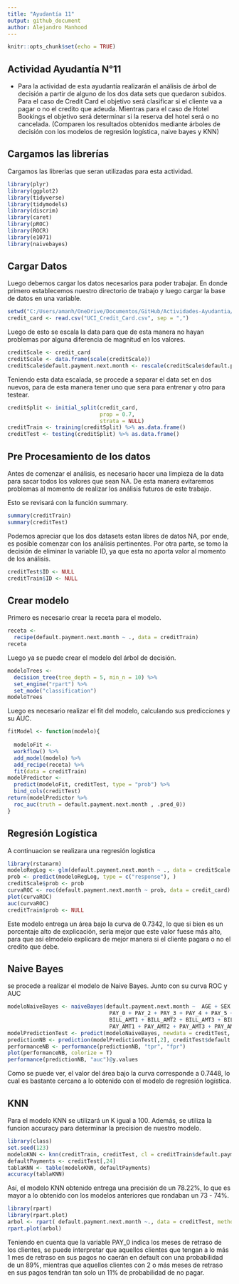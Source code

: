 ```yaml
---
title: "Ayudantía 11"
output: github_document
author: Alejandro Manhood
---
```


```r
knitr::opts_chunk$set(echo = TRUE)
```

## Actividad Ayudantía N°11

- Para la actividad de esta ayudantía realizarán el análisis de árbol de decisión a partir de alguno de los dos data sets que quedaron subidos. Para el caso de Credit Card el objetivo será clasificar si el cliente va a pagar o no el credito que adeuda. Mientras para el caso de Hotel Bookings el objetivo será determinar si la reserva del hotel será o no cancelada. (Comparen los resultados obtenidos mediante árboles de decisión con los modelos de regresión logística, naive bayes y KNN)

## Cargamos las librerías

Cargamos las librerías que seran utilizadas para esta actividad.

```r
library(plyr)
library(ggplot2)
library(tidyverse)
library(tidymodels)
library(discrim)
library(caret)
library(pROC)
library(ROCR)
library(e1071)
library(naivebayes)
```

## Cargar Datos

Luego debemos cargar los datos necesarios para poder trabajar. En donde primero establecemos nuestro directorio de trabajo y luego cargar la base de datos en una variable.

```r
setwd("C:/Users/amanh/OneDrive/Documentos/GitHub/Actividades-Ayudantia/Actividad11")
credit_card <- read.csv("UCI_Credit_Card.csv", sep = ",")
```

Luego de esto se escala la data para que de esta manera no hayan problemas por alguna diferencia de magnitud en los valores.

```r
creditScale <- credit_card 
creditScale <- data.frame(scale(creditScale))
creditScale$default.payment.next.month <- rescale(creditScale$default.payment.next.month)
```

Teniendo esta data escalada, se procede a separar el data set en dos nuevos, para de esta manera tener uno que sera para entrenar y otro para testear.

```r
creditSplit <- initial_split(credit_card,
                             prop = 0.7,
                             strata = NULL)
creditTrain <- training(creditSplit) %>% as.data.frame() 
creditTest <- testing(creditSplit) %>% as.data.frame()
```


## Pre Procesamiento de los datos

Antes de comenzar el análisis, es necesario hacer una limpieza de la data para sacar todos los valores que sean NA. De esta manera evitaremos problemas al momento de realizar los análisis futuros de este trabajo.

Esto se revisará con la función summary.

```r
summary(creditTrain)
summary(creditTest)
```

Podemos apreciar que los dos datasets estan libres de datos NA, por ende, es posible comenzar con los análisis pertinentes. Por otra parte, se tomo la decisión de eliminar la variable ID, ya que esta no aporta valor al momento de los análisis.

```r
creditTest$ID <- NULL
creditTrain$ID <- NULL
```

## Crear modelo

Primero es necesario crear la receta para el modelo.

```r
receta <- 
  recipe(default.payment.next.month ~ ., data = creditTrain)
receta
```

Luego ya se puede crear el modelo del árbol de decisión.

```r
modeloTrees <-
  decision_tree(tree_depth = 5, min_n = 10) %>% 
  set_engine("rpart") %>% 
  set_mode("classification")
modeloTrees
```

Luego es necesario realizar el fit del modelo, calculando sus predicciones y su AUC.

```r
fitModel <- function(modelo){
  
  modeloFit <- 
  workflow() %>% 
  add_model(modelo) %>% 
  add_recipe(receta) %>% 
  fit(data = creditTrain)
modelPredictor <- 
  predict(modeloFit, creditTest, type = "prob") %>% 
  bind_cols(creditTest) 
return(modelPredictor %>% 
  roc_auc(truth = default.payment.next.month , .pred_0))
}
```

## Regresión Logística

A continuacion se realizara una regresión logistica

```r
library(rstanarm)
modeloRegLog <- glm(default.payment.next.month ~ ., data = creditScale , family = "binomial")
prob <- predict(modeloRegLog, type = c("response"), )
creditScale$prob <- prob
curvaROC <- roc(default.payment.next.month ~ prob, data = credit_card)
plot(curvaROC)
auc(curvaROC)
creditTrain$prob <- NULL
```

Este modelo entrega un área bajo la curva de 0.7342, lo que si bien es un porcentaje alto de explicación, sería mejor que este valor fuese más alto, para que así elmodelo explicara de mejor manera si el cliente pagara o no el credito que debe.

## Naive Bayes

se procede a realizar el modelo de Naive Bayes. Junto con su curva ROC y AUC

```r
modeloNaiveBayes <- naiveBayes(default.payment.next.month ~  AGE + SEX + as.factor(EDUCATION) + as.factor(MARRIAGE) + LIMIT_BAL +
                                PAY_0 + PAY_2 + PAY_3 + PAY_4 + PAY_5 + PAY_6 + 
                                BILL_AMT1 + BILL_AMT2 + BILL_AMT3 + BILL_AMT4 + BILL_AMT5 + BILL_AMT6 +
                                PAY_AMT1 + PAY_AMT2 + PAY_AMT3 + PAY_AMT4 + PAY_AMT5 + PAY_AMT6, creditTrain, laplace=1)
modelPredictionTest <- predict(modeloNaiveBayes, newdata = creditTest, type="raw")
predictionNB <- prediction(modelPredictionTest[,2], creditTest$default.payment.next.month)
performanceNB <- performance(predictionNB, "tpr", "fpr")
plot(performanceNB, colorize = T)
performance(predictionNB, "auc")@y.values
```

Como se puede ver, el valor del área bajo la curva corresponde a 0.7448, lo cual es bastante cercano a lo obtenido con el modelo de regresión logística.

## KNN

Para el modelo KNN se utilizará un K igual a 100. Además, se utiliza la funcion accuracy para determinar la precision de nuestro modelo.

```r
library(class)
set.seed(123)
modeloKNN <- knn(creditTrain, creditTest, cl = creditTrain$default.payment.next.month, k = 100)
defaultPayments <- creditTest[,24]
tablaKNN <- table(modeloKNN, defaultPayments)
accuracy(tablaKNN)
```

Así, el modelo KNN obtenido entrega una precisión de un 78.22%, lo que es mayor a lo obtenido con los modelos anteriores que rondaban un 73 - 74%.

```r
library(rpart)
library(rpart.plot)
arbol <- rpart( default.payment.next.month ~., data = creditTest, method = "class")
rpart.plot(arbol)
```

Teniendo en cuenta que la variable PAY_0 indica los meses de retraso de los clientes, se puede interpretar que aquellos clientes que tengan a lo más 1 mes de retraso en sus pagos no caerán en default con una probabilidad de un 89%, mientras que aquellos clientes con 2 o más meses de retraso en sus pagos tendrán tan solo un 11% de probabilidad de no pagar.
